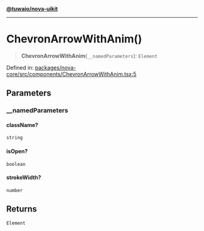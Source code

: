 [**@tuwaio/nova-uikit**](../../../README.md)

***

# ChevronArrowWithAnim()

> **ChevronArrowWithAnim**(`__namedParameters`): `Element`

Defined in: [packages/nova-core/src/components/ChevronArrowWithAnim.tsx:5](https://github.com/TuwaIO/nova-uikit/blob/2ae3a349604a64908af94ae1f3372a75a95a5510/packages/nova-core/src/components/ChevronArrowWithAnim.tsx#L5)

## Parameters

### \_\_namedParameters

#### className?

`string`

#### isOpen?

`boolean`

#### strokeWidth?

`number`

## Returns

`Element`
